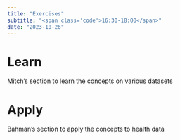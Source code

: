 ```yaml
---
title: "Exercises"
subtitle: "<span class='code'>16:30-18:00</span>"
date: "2023-10-26"
---
```


# Learn

Mitch's section to learn the concepts on various datasets

# Apply

Bahman's section to apply the concepts to health data
